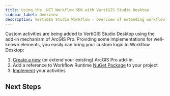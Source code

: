 ```yaml
---
title: Using the .NET Workflow SDK with VertiGIS Studio Desktop
sidebar_label: Overview
description: VertiGIS Studio Workflow - Overview of extending workflow for VertiGIS Studio Desktop
---
```



Custom activities are being added to VertiGIS Studio Desktop using the add-in mechanism of ArcGIS Pro. Providing some implementations for well-known elements, you easily can bring your custom logic to Workflow Desktop:

1. [Create a new](https://developers.arcgis.com/documentation/arcgis-add-ins-and-automation/arcgis-pro/tutorials/build-your-first-add-in/) (or extend your existing) ArcGIS Pro add-in.
1. Add a reference to Workflow Runtime [NuGet Package](https://www.nuget.org/packages/VertiGIS.Workflow.Runtime) to your project
1. [Implement](sdk-desktop-create-activity.mdx) your activities

## Next Steps

<UseCaseContainer>
    <UseCaseCard
        title="Implement a Custom Activity"
        description="Implement a custom activity for VertiGIS Studio Desktop"
        link={useBaseUrl("docs/workflow/sdk-desktop-create-activity")}
    />
</UseCaseContainer>
